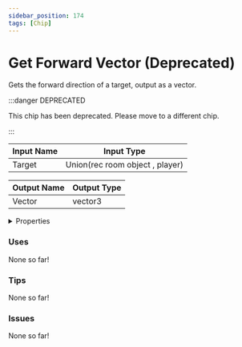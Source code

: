 ```yaml
---
sidebar_position: 174
tags: [Chip]
---
```


# Get Forward Vector (Deprecated)

Gets the forward direction of a target, output as a vector.

:::danger DEPRECATED

This chip has been deprecated. Please move to a different chip.

:::


<EsbSvg />

| Input Name | Input Type |
|-----------|-----------|
| Target | Union(rec room object , player) |

| Output Name | Output Type |
|-----------|-----------|
| Vector | vector3 |


<details>
  <summary>Properties</summary>
  <div>
    <div>
    <table>
      <thead>
        <tr>
          <th>Is beta required?</th>
          <th>❌</th>
        </tr>
        <tr>
          <th>Is this chip a trolling risk?</th>
          <th>❌</th>
        </tr>
        <tr>
          <th>Chip UUID</th>
          <th>88f95338-d1a6-4fad-8424-d714d651f6ac</th>
        </tr>
      </thead>
    </table>
    </div>
  </div>
</details>

### Uses

None so far!

### Tips

None so far!

### Issues

None so far!